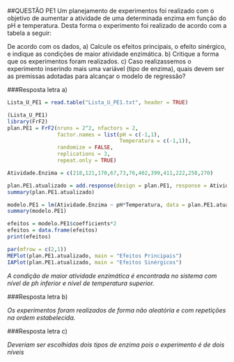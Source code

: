 ##QUESTÃO PE1
Um planejamento de experimentos foi realizado com o objetivo de aumentar a atividade de uma determinada enzima em função do pH e temperatura. Desta forma o experimento foi realizado de acordo com a tabela a seguir:

De acordo com os dados,
a) Calcule os efeitos principais, o efeito sinérgico, e indique as condições de maior atividade enzimática.
b) Critique a forma que os experimentos foram realizados.
c) Caso realizassemos o experimento inserindo mais uma variável (tipo de enzima), quais devem ser as premissas adotadas para alcançar o modelo de regressão?


###Resposta letra a)

```r
Lista_U_PE1 = read.table("Lista_U_PE1.txt", header = TRUE)
```

```r
(Lista_U_PE1)
library(FrF2)
plan.PE1 = FrF2(nruns = 2^2, nfactors = 2,
                factor.names = list(pH = c(-1,1),
                                    Temperatura = c(-1,1)),
                randomize = FALSE,
                replications = 3,
                repeat.only = TRUE)

Atividade.Enzima = c(218,121,170,67,73,76,402,399,411,222,258,270)

plan.PE1.atualizado = add.response(design = plan.PE1, response = Atividade.Enzima)
summary(plan.PE1.atualizado)

modelo.PE1 = lm(Atividade.Enzima ~ pH*Temperatura, data = plan.PE1.atualizado)
summary(modelo.PE1)

efeitos = modelo.PE1$coefficients*2
efeitos = data.frame(efeitos)
print(efeitos)

par(mfrow = c(2,1))
MEPlot(plan.PE1.atualizado, main = "Efeitos Principais")
IAPlot(plan.PE1.atualizado, main = "Efeitos Sinérgicos")

```

*A condição de maior atividade enzimática é encontrada no sistema com nível de ph inferior e nível de temperatura superior.*

###Resposta letra b)

*Os experimentos foram realizados de forma não aleatória e com repetições na ordem estabelecida.*

###Resposta letra c)

*Deveriam ser escolhidas dois tipos de enzima pois o experimento é de dois níveis*

\newpage
